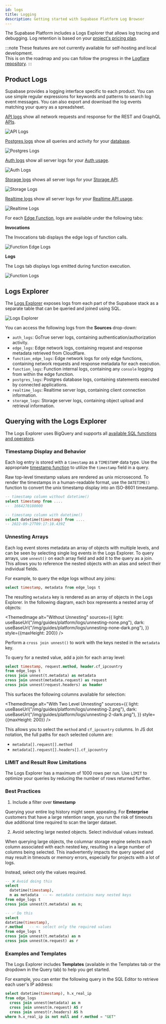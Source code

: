 ```yaml
---
id: logs
title: Logging
description: Getting started with Supabase Platform Log Browser
---
```



The Supabase Platform includes a Logs Explorer that allows log tracing and debugging. Log retention is based on your [project's pricing plan](https://supabase.com/pricing).

:::note
These features are not currently available for self-hosting and local development.<br/>
This is on the roadmap and you can follow the progress in the [Logflare repository](https://github.com/Logflare/logflare).
:::

## Product Logs

Supabase provides a logging interface specific to each product. You can use simple regular expressions for keywords and patterns to search log event messages. You can also export and download the log events matching your query as a spreadsheet.

<!--
To update the screenshots, ensure that at least one log line is selected to display the metadata. Can use meme.town as an example.
-->

<Tabs>
  <TabItem value="api" label="API" default>

[API logs](https://app.supabase.com/project/_/database/api-logs) show all network requests and response for the REST and GraphQL [APIs](../../guides/api).

![API Logs](/img/guides/platform/logs/logs-api.png)

  </TabItem>
  <TabItem value="postgres" label="Postgres">

[Postgres logs](https://app.supabase.com/project/_/database/postgres-logs) show all queries and activity for your [database](../../guides/database).

![Postgres Logs](/img/guides/platform/logs/logs-database.png)

  </TabItem>
  <TabItem value="auth" label="Auth">

[Auth logs](https://app.supabase.com/project/_/auth/logs) show all server logs for your [Auth usage](../../guides/auth).

![Auth Logs](/img/guides/platform/logs/logs-auth.png)

  </TabItem>
  <TabItem value="storage" label="Storage">

[Storage logs](https://app.supabase.com/project/_/storage/logs) shows all server logs for your [Storage API](../../guides/storage).

![Storage Logs](/img/guides/platform/logs/logs-storage.png)

  </TabItem>
  <TabItem value="realtime" label="Realtime">

[Realtime logs](https://app.supabase.com/project/_/database/realtime-logs) show all server logs for your [Realtime API usage](../../guides/realtime).

![Realtime Logs](/img/guides/platform/logs/logs-realtime.png)

  </TabItem>
  <TabItem value="functions" label="Edge Functions">

For each [Edge Function](https://app.supabase.com/project/_/functions), logs are available under the following tabs:

**Invocations**

The Invocations tab displays the edge logs of function calls.

![Function Edge Logs](/img/guides/platform/logs/logs-functions-edge.png)

**Logs**

The Logs tab displays logs emitted during function execution.

![Function Logs](/img/guides/platform/logs/logs-functions.png)

  </TabItem>
</Tabs>

## Logs Explorer

The [Logs Explorer](https://app.supabase.com/project/_/logs-explorer) exposes logs from each part of the Supabase stack as a separate table that can be queried and joined using SQL.

![Logs Explorer](/img/guides/platform/logs/logs-explorer.png)

You can access the following logs from the **Sources** drop-down:

- `auth_logs`: GoTrue server logs, containing authentication/authorization activity.
- `edge_logs`: Edge network logs, containing request and response metadata retrieved from Cloudflare.
- `function_edge_logs`: Edge network logs for only edge functions, containing network requests and response metadata for each execution.
- `function_logs`: Function internal logs, containing any `console` logging from within the edge function.
- `postgres_logs`: Postgres database logs, containing statements executed by connected applications.
- `realtime_logs`: Realtime server logs, containing client connection information.
- `storage_logs`: Storage server logs, containing object upload and retrieval information.

## Querying with the Logs Explorer

The Logs Explorer uses BigQuery and supports all [available SQL functions and operators](https://cloud.google.com/bigquery/docs/reference/standard-sql/functions-and-operators).

### Timestamp Display and Behavior

Each log entry is stored with a `timestamp` as a `TIMESTAMP` data type. Use the appropriate [timestamp function](https://cloud.google.com/bigquery/docs/reference/standard-sql/timestamp_functions#timestamp) to utilize the `timestamp` field in a query.

Raw top-level timestamp values are rendered as unix microsecond. To render the timestamps in a human-readable format, use the `DATETIME()` function to convert the unix timestamp display into an ISO-8601 timestamp.

```sql
-- timestamp column without datetime()
select timestamp from ....
--  1664270180000

-- timestamp column with datetime()
select datetime(timestamp) from ....
-- 2022-09-27T09:17:10.439Z
```

### Unnesting Arrays

Each log event stores metadata an array of objects with multiple levels, and can be seen by selecting single log events in the Logs Explorer. To query arrays, use `unnest()` on each array field and add it to the query as a join. This allows you to reference the nested objects with an alias and select their individual fields.

For example, to query the edge logs without any joins:

```sql
select timestamp, metadata from edge_logs t
```
The resulting `metadata` key is rendered as an array of objects in the Logs Explorer. In the following diagram, each box represents a nested array of objects:

<!-- 
update read-only link each time there are edits to the diagram.
https://excalidraw.com/#json=6VO9SSg2tPoyjpKVn7xRZ,AJkKLH6aTABLqDhfMVslkw
-->

<ThemedImage
  alt="Without Unnesting"
  sources={{
    light: useBaseUrl("/img/guides/platform/logs/unnesting-none.png"),
    dark: useBaseUrl("/img/guides/platform/logs/unnesting-none-dark.png"),
  }}
  style={{maxHeight: 200}}
/>


Perform a `cross join unnest()` to work with the keys nested in the `metadata` key.

To query for a nested value, add a join for each array level:

```sql
select timestamp, request.method, header.cf_ipcountry
from edge_logs t
cross join unnest(t.metadata) as metadata
cross join unnest(metadata.request) as request
cross join unnest(request.headers) as header
```

This surfaces the following columns available for selection:

<ThemedImage
  alt="With Two Level Unnesting"
  sources={{
    light: useBaseUrl("/img/guides/platform/logs/unnesting-2.png"),
    dark: useBaseUrl("/img/guides/platform/logs/unnesting-2-dark.png"),
  }}
  style={{maxHeight: 200}}
/>

This allows you to select the `method` and `cf_ipcountry` columns. In JS dot notation, the full paths for each selected column are:

- `metadata[].request[].method`
- `metadata[].request[].headers[].cf_ipcountry`

### LIMIT and Result Row Limitations

The Logs Explorer has a maximum of 1000 rows per run. Use `LIMIT` to optimize your queries by reducing the number of rows returned further.

### Best Practices

1. Include a filter over **timestamp**

Querying your entire log history might seem appealing. For **Enterprise** customers that have a large retention range, you run the risk of timeouts due additional time required to scan the larger dataset.

2. Avoid selecting large nested objects. Select individual values instead.

When querying large objects, the columnar storage engine selects each column associated with each nested key, resulting in a large number of columns being selected. This inadvertently impacts the query speed and may result in timeouts or memory errors, especially for projects with a lot of logs.

Instead, select only the values required.

```sql
-- ❌ Avoid doing this
select
  datetime(timestamp),
  m as metadata  -- <- metadata contains many nested keys
from edge_logs t
cross join unnest(t.metadata) as m;

-- ✅ Do this
select
datetime(timestamp),
r.method   -- <- select only the required values
from edge_logs t
cross join unnest(t.metadata) as m
cross join unnest(m.request) as r
```

### Examples and Templates

The Logs Explorer includes **Templates** (available in the Templates tab or the dropdown in the Query tab) to help you get started.

For example, you can enter the following query in the SQL Editor to retrieve each user's IP address:

```sql
select datetime(timestamp), h.x_real_ip
from edge_logs
  cross join unnest(metadata) as m
  cross join unnest(m.request) AS r
  cross join unnest(r.headers) AS h
where h.x_real_ip is not null and r.method = "GET"
```
